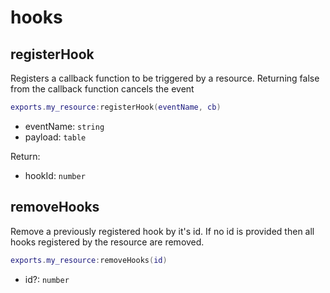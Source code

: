 # hooks

## registerHook

Registers a callback function to be triggered by a resource. Returning false from the callback function cancels the event

```lua
exports.my_resource:registerHook(eventName, cb)
```

- eventName: `string`
- payload: `table`

Return:

- hookId: `number`

## removeHooks

Remove a previously registered hook by it's id.
If no id is provided then all hooks registered by the resource are removed.

```lua
exports.my_resource:removeHooks(id)
```

- id?: `number`
